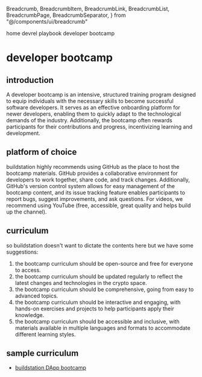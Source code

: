   Breadcrumb,
  BreadcrumbItem,
  BreadcrumbLink,
  BreadcrumbList,
  BreadcrumbPage,
  BreadcrumbSeparator,
} from "@/components/ui/breadcrumb"

<Breadcrumb>
  <BreadcrumbList>
    <BreadcrumbItem>
      <BreadcrumbLink href="/">home</BreadcrumbLink>
    </BreadcrumbItem>
    <BreadcrumbSeparator />
    <BreadcrumbItem>
      <BreadcrumbLink href="/devrel-playbook">devrel playbook</BreadcrumbLink>
    </BreadcrumbItem>
    <BreadcrumbSeparator />
    <BreadcrumbItem>
      <BreadcrumbPage>developer bootcamp</BreadcrumbPage>
    </BreadcrumbItem>
  </BreadcrumbList>
</Breadcrumb>

# developer bootcamp

## introduction
A developer bootcamp is an intensive, structured training program designed to equip individuals with the necessary skills to become successful software developers. It serves as an effective onboarding platform for newer developers, enabling them to quickly adapt to the technological demands of the industry. Additionally, the bootcamp often rewards participants for their contributions and progress, incentivizing learning and development.

## platform of choice
buildstation highly recommends using GitHub as the place to host the bootcamp materials. GitHub provides a collaborative environment for developers to work together, share code, and track changes. Additionally, GitHub's version control system allows for easy management of the bootcamp content, and its issue tracking feature enables participants to report bugs, suggest improvements, and ask questions. For videos, we recommend using YouTube (free, accessible, great quality and helps build up the channel).

## curriculum
so buildstation doesn't want to dictate the contents here but we have some suggestions:
1. the bootcamp curriculum should be open-source and free for everyone to access.
2. the bootcamp curriculum should be updated regularly to reflect the latest changes and technologies in the crypto space.
3. the bootcamp curriculum should be comprehensive, going from easy to advanced topics.
4. the bootcamp curriculum should be interactive and engaging, with hands-on exercises and projects to help participants apply their knowledge.
5. the bootcamp curriculum should be accessible and inclusive, with materials available in multiple languages and formats to accommodate different learning styles.

## sample curriculum
- [buildstation DApp bootcamp](https://github.com/buildstationorg/dapp-bootcamp)
